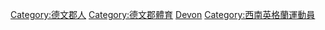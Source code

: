 [[Category:德文郡人|Category:德文郡人]]
[[Category:德文郡體育|Category:德文郡體育]]
[[Category:英格蘭各郡運動員|Devon]]
[[Category:西南英格蘭運動員|Category:西南英格蘭運動員]]